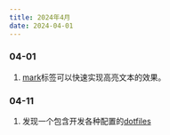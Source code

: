 ```yaml
---
title: 2024年4月
date: 2024-04-01
---
```


### 04-01

1. [mark](https://developer.mozilla.org/zh-CN/docs/Web/HTML/Element/mark)标签可以快速实现高亮文本的效果。

### 04-11

1. 发现一个包含开发各种配置的[dotfiles](https://github.com/smithbm2316/dotfiles)
